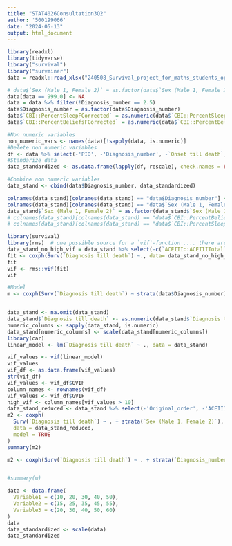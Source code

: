 ```yaml
---
title: "STAT4026Consultation3Q2"
author: '500199066'
date: "2024-05-13"
output: html_document
---
```


```r
library(readxl)
library(tidyverse)
library("survival")
library("survminer")
data = readxl::read_xlsx("240508_Survival_project_for_maths_students_opened.xlsx")
```

```r
# data$`Sex (Male 1, Female 2)` = as.factor(data$`Sex (Male 1, Female 2)`)
data[data == 999.0] <- NA
data = data %>% filter(!Diagnosis_number == 2.5)
data$Diagnosis_number = as.factor(data$Diagnosis_number)
data$`CBI::PercentSleepFCorrected` = as.numeric(data$`CBI::PercentSleepFCorrected`)
data$`CBI::PercentBeliefsFCorrected` = as.numeric(data$`CBI::PercentBeliefsFCorrected`)
```

```r
#Non numeric variables
non_numeric_vars <- names(data)[!sapply(data, is.numeric)]
#Delete non numeric variables
df <- data %>% select(-'PID', -'Diagnosis_number', -`Onset till death`, -`Original_order`, -'SummaryPrimaryDiagnosis_descriptor', -`DAD::ExportTotalIadls`,	-`DAD::ExportTotalDad`,	-`DAD::ExportTotalBadl`)
#Standarize data
data_standardized <- as.data.frame(lapply(df, rescale), check.names = FALSE)
```

```r
#Combine non numeric variables
data_stand <- cbind(data$Diagnosis_number, data_standardized)

colnames(data_stand)[colnames(data_stand) == "data$Diagnosis_number"] <- "Diagnosis_number"
colnames(data_stand)[colnames(data_stand) == "data$`Sex (Male 1, Female 2)`"] <- "Sex (Male 1, Female 2)"
data_stand$`Sex (Male 1, Female 2)` = as.factor(data_stand$`Sex (Male 1, Female 2)`)
# colnames(data_stand)[colnames(data_stand) == "data$`CBI::PercentBeliefsFCorrected`"] <- "CBI::PercentBeliefsFCorrected"
# colnames(data_stand)[colnames(data_stand) == "data$`CBI::PercentSleepFCorrected`"] <- "CBI::PercentSleepFCorrected"
```

```r
library(survival)
library(rms)  # one possible source for a `vif`-function .... there are many
data_stand_no_high_vif = data_stand %>% select(-c(`ACEIII::ACEIIITotal`))
fit <- coxph(Surv(`Diagnosis till death`) ~., data= data_stand_no_high_vif)
fit
vif <- rms::vif(fit)
vif
```


```r
#Model
m <- coxph(Surv(`Diagnosis till death`) ~ strata(data$Diagnosis_number) + `Age at diagnosis` + `Sex (Male 1, Female 2)` + `Disease duration at diagnosis` + `ACEIII::ACEIIITotal`, data = data_stand, model = TRUE)


data_stand <- na.omit(data_stand)
data_stand$`Diagnosis till death` <- as.numeric(data_stand$`Diagnosis till death`)
numeric_columns <- sapply(data_stand, is.numeric)
data_stand[numeric_columns] <- scale(data_stand[numeric_columns])
library(car)
linear_model <- lm(`Diagnosis till death` ~ ., data = data_stand)

vif_values <- vif(linear_model)
vif_values
vif_df <- as.data.frame(vif_values)
str(vif_df)
vif_values <- vif_df$GVIF
column_names <- rownames(vif_df)
vif_values <- vif_df$GVIF
high_vif <- column_names[vif_values > 10]
data_stand_reduced <- data_stand %>% select(-'Original_order', -'ACEIII::ACEIIITotal', -'ACEIII::SubtotalAttention', -'ACEIII::SubtotalMemory', -'ACEIII::SubtotalFluency', -'ACEIII::SubtotalLanguage', -'ACEIII::SubtotalVisuospatial', -'DAD::ExportTotalIadls', -'DAD::ExportTotalDad', -'DAD::ExportTotalBadl', -'Diagnosis_number', -'CBI::PercentBeliefsFCorrected')
m2 <- coxph(
  Surv(`Diagnosis till death`) ~ . + strata(`Sex (Male 1, Female 2)`), 
  data = data_stand_reduced, 
  model = TRUE
)
summary(m2)

m2 <- coxph(Surv(`Diagnosis till death`) ~ . + strata(`Diagnosis_number`) + strata(`Sex (Male 1, Female 2)`) + strata(`CBI::PercentBeliefsFCorrected`) + strata(`CBI::PercentSleepFCorrected`), data = data_stand, model = TRUE)


#summary(m)
```


```r
data <- data.frame(
  Variable1 = c(10, 20, 30, 40, 50),
  Variable2 = c(15, 25, 35, 45, 55),
  Variable3 = c(20, 30, 40, 50, 60)
)
data
data_standardized <- scale(data)
data_standardized
```

